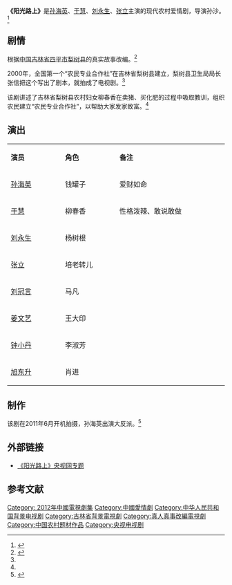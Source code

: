 {{Otheruses|subject=孙海英、于慧主演的电视剧《阳光路上》|other=其他同名条目|阳光路上}}
{{电视节目信息框
| 名称     = 阳光路上
| 别名     = 
| 英文名称 = ''{{lang|en|Sunny Road}}''
| 图片     = Sunny Road poster.jpg
| 图说     = 海报
| 分类     = 现代农村爱情剧
| 原创者   = 
| 导演     = [[孙沙|孙沙]]
| 监制     = 
| 出品人   = 
| 编剧     = [[张信|张信]]
| 制作人   = 李忙野、徐洪涛
| 摄影     = 张路明
| 演出     = 孙海英<br>于慧<br>刘永生<br>张立
| 配音     =
| 旁白     = 
| 主题曲   = 
| 片尾曲   = 《梦的方向》
| 插曲     = 
| 地区     = {{CHNML}}
| 语言     = 普通话
| 集数     = 原版36集 央視版32集
| 每集长   = 45分钟
| 制作公司 = 东阳满天星文化发展有限公司<br>上海剧酷文化传播有限公司<br>同乐电影制作有限公司
| 首播地区 = {{CHNML}}
| 电视网   = [[中国中央电视台综合频道|中国中央电视台综合频道]]
| 开始     = 2012年1月13日
| 结束     = 2月
| 先于     = 
| 后于     = 
| 相关剧集 = 
| 官方网站 = 
}}
'''《阳光路上》'''是[[孙海英|孙海英]]、[[于慧|于慧]]、[[刘永生|刘永生]]、[[张立|张立]]主演的现代农村爱情剧，导演孙沙。<ref name="fish">{{cite web |url=http://ent.sina.com.cn/v/2012-08-14/10273710945.shtml |title=资料：电视剧《阳光路上》主创人员 |accessdate=2014-01-15|date=2012-08-14 |work=新浪 |archive-date=2014-01-16 |archive-url=https://web.archive.org/web/20140116105824/http://ent.sina.com.cn/v/2012-08-14/10273710945.shtml |dead-url=no }}</ref>

==剧情==
根据[[中华人民共和国|中国]][[吉林省|吉林省]][[四平市|四平市]][[梨树县|梨树县]]的真实故事改编。<ref name="cat">{{cite web |url=http://ent.sina.com.cn/v/2012-08-14/10153710911.shtml |title=资料：电视剧《阳光路上》故事梗概 |date=2012-08-14 |accessdate=2014-01-15|work=新浪 |archive-date=2014-01-16 |archive-url=https://web.archive.org/web/20140116105828/http://ent.sina.com.cn/v/2012-08-14/10153710911.shtml |dead-url=no }}</ref>

2000年，全国第一个“农民专业合作社”在吉林省梨树县建立，梨树县卫生局局长张信把这个写出了剧本，就拍成了电视剧。<ref name="cat" />

该剧讲述了吉林省梨树县农村妇女柳春香在卖猪、买化肥的过程中吸取教训，组织农民建立“农民专业合作社”，以帮助大家发家致富。<ref name="cat" />

== 演出 ==
{|class="wikitable" width="30%"
|- style="background:cornflowerblue; color:white" align=center
|style="width:10%"|'''演员'''||style="width:10%"|'''角色'''||style="width:20%"|'''备注'''
|-
| [[孙海英|孙海英]] || 钱罐子 ||爱财如命 
|-
| [[于慧|于慧]] || 柳春香 || 性格泼辣、敢说敢做
|- 
| [[刘永生|刘永生]] || 杨树根 ||   
|- 
| [[张立|张立]] || 培老转儿 ||   
|-
| [[刘冠言|刘冠言]] || 马凡 ||   
|-
| [[姜文艺|姜文艺]] || 王大印 ||   
|-
| [[钟小丹|钟小丹]] || 李淑芳 ||   
|-
| [[旭东升|旭东升]] || 肖进 ||  
|}

==制作==
该剧在2011年6月开机拍摄，孙海英出演大反派。<ref name="dog">{{cite web |url=http://www.chinanews.com/yl/2012/01-11/3598114.shtml |title=农村剧《阳光路上》将登央视 孙海英饰演大反派 |date=2012-01-11 |work=中国新闻网|accessdate=2014-01-15|archive-date=2014-01-16 |archive-url=https://web.archive.org/web/20140116121433/http://www.chinanews.com/yl/2012/01-11/3598114.shtml |dead-url=no}}</ref>

==外部链接==
*[https://web.archive.org/web/20140116212906/http://dianshiju.cntv.cn/program/yangguanglushang/shouye/ 《阳光路上》央视网专题]

==参考文献==
{{reflist}}
{{央视一套电视剧}}
{{DEFAULTSORT:Y阳}}
[[Category:_2012年中國電視劇集|Category: 2012年中國電視劇集]]
[[Category:中國愛情劇|Category:中國愛情劇]]
[[Category:中华人民共和国背景电视剧|Category:中华人民共和国背景电视剧]]
[[Category:吉林省背景電視劇|Category:吉林省背景電視劇]]
[[Category:真人真事改編電視劇|Category:真人真事改編電視劇]]
[[Category:中国农村题材作品|Category:中国农村题材作品]]
[[Category:央视电视剧|Category:央视电视剧]]
